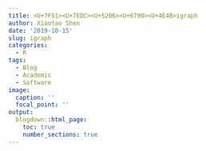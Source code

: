 ---
title: <U+7F51><U+7EDC><U+5206><U+6790><U+4E4B>igraph
author: Xiaotao Shen
date: '2019-10-15'
slug: igraph
categories:
  - R
tags:
  - Blog
  - Academic
  - Software
image:
  caption: ''
  focal_point: ''
output:
  blogdown::html_page:
    toc: true
    number_sections: true
---
